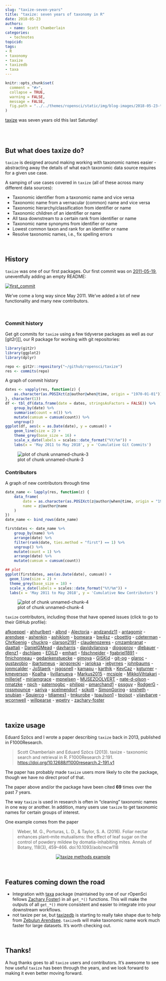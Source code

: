 ```yaml
---
slug: "taxize-seven-years"
title: "taxize: seven years of taxonomy in R"
date: 2018-05-23
authors:
  - name: Scott Chamberlain
categories:
  - technotes
topicid: 
tags:
- R
- taxonomy
- taxize
- taxizedb
- taxa
---
```


```r
knitr::opts_chunk$set(
  comment = "#>",
  collapse = TRUE,
  warning = FALSE,
  message = FALSE,
  fig.path = "../../themes/ropensci/static/img/blog-images/2018-05-23-taxize-seven-years/"
)
```

[taxize][] was seven years old this last Saturday! 

<br><br>

## But what does taxize do?

`taxize` is designed around making working with taxonomic names easier - abstracting away the details of what each taxonomic data source requires for a given use case. 

A samping of use cases covered in `taxize` (all of these across many different data sources):

* Taxonomic identifier from a taxonomic name and vice versa
* Taxonomic name from a vernacular (common) name and vice versa
* Taxonomic hierarchy/classification from identifier or name
* Taxonomic children of an identifier or name
* All taxa downstream to a certain rank from identifier or name
* Taxonomic name synonyms from identifier or name
* Lowest common taxon and rank for an identifier or name
* Resolve taxonomic names, i.e., fix spelling errors

<br>

## History

`taxize` was one of our first packages. Our first commit was on [2011-05-19](#link-to-first-commit), uneventfully adding an empty README:

[![first_commit](/img/blog-images/2018-05-23-taxize-seven-years/taxize-first-commit.png)](https://github.com/ropensci/taxize/commit/667004eac329869099fdccb481138f572576cb69)

We've come a long way since May 2011. We've added a lot of new functionality and many new contributors.

<br>

### Commit history

Get git commits for `taxize` using a few tidyverse packages as well as our [git2r][], our R package for working with git repositories:

```r
library(git2r)
library(ggplot2)
library(dplyr)

repo <- git2r::repository("~/github/ropensci/taxize")
res <- commits(repo)
```

A graph of commit history

```r
dates <- vapply(res, function(z) {
    as.character(as.POSIXct(z@author@when@time, origin = "1970-01-01"))
}, character(1))
df <- tbl_df(data.frame(date = dates, stringsAsFactors = FALSE)) %>% 
    group_by(date) %>%
    summarise(count = n()) %>%
    mutate(cumsum = cumsum(count)) %>%
    ungroup()
ggplot(df, aes(x = as.Date(date), y = cumsum)) +
    geom_line(size = 2) +
    theme_grey(base_size = 16) +
    scale_x_date(labels = scales::date_format("%Y/%m")) +
    labs(x = 'May 2011 to May 2018', y = 'Cumulative Git Commits')
```

![plot of chunk unnamed-chunk-3](/img/blog-images/2018-05-23-taxize-seven-years/unnamed-chunk-3-1.png)

### Contributors

A graph of new contributors through time

```r
date_name <- lapply(res, function(z) {
    data_frame(
        date = as.character(as.POSIXct(z@author@when@time, origin = "1970-01-01")),
        name = z@author@name
    )
})
date_name <- bind_rows(date_name)

firstdates <- date_name %>%
    group_by(name) %>%
    arrange(date) %>%
    filter(rank(date, ties.method = "first") == 1) %>%
    ungroup() %>%
    mutate(count = 1) %>%
    arrange(date) %>%
    mutate(cumsum = cumsum(count))

## plot
ggplot(firstdates, aes(as.Date(date), cumsum)) +
  geom_line(size = 2) +
  theme_grey(base_size = 18) +
  scale_x_date(labels = scales::date_format("%Y/%m")) +
  labs(x = 'May 2011 to May 2018', y = 'Cumulative New Contributors')
```

![plot of chunk unnamed-chunk-4](/img/blog-images/2018-05-23-taxize-seven-years/unnamed-chunk-4-1.png)

`taxize` contributors, including those that have opened issues (click to go to their GitHub profile):

[afkoeppel](https://github.com/afkoeppel) - [ahhurlbert](https://github.com/ahhurlbert) - [albnd](https://github.com/albnd) - [Alectoria](https://github.com/Alectoria) - [andzandz11](https://github.com/andzandz11) - [antagomir](https://github.com/antagomir) - [arendsee](https://github.com/arendsee) - [ashenkin](https://github.com/ashenkin) - [ashiklom](https://github.com/ashiklom) - [bomeara](https://github.com/bomeara) - [bw4sz](https://github.com/bw4sz) - [cboettig](https://github.com/cboettig) - [cdeterman](https://github.com/cdeterman) - [ChrKoenig](https://github.com/ChrKoenig) - [chuckrp](https://github.com/chuckrp) - [clarson2191](https://github.com/clarson2191) - [claudenozeres](https://github.com/claudenozeres) - [cmzambranat](https://github.com/cmzambranat) - [daattali](https://github.com/daattali) - [DanielGMead](https://github.com/DanielGMead) - [davharris](https://github.com/davharris) - [davidvilanova](https://github.com/davidvilanova) - [diogoprov](https://github.com/diogoprov) - [dlebauer](https://github.com/dlebauer) - [dlenz1](https://github.com/dlenz1) - [dschlaep](https://github.com/dschlaep) - [EDiLD](https://github.com/EDiLD) - [emhart](https://github.com/emhart) - [fdschneider](https://github.com/fdschneider) - [fgabriel1891](https://github.com/fgabriel1891) - [fmichonneau](https://github.com/fmichonneau) - [gedankenstuecke](https://github.com/gedankenstuecke) - [gimoya](https://github.com/gimoya) - [GISKid](https://github.com/GISKid) - [git-og](https://github.com/git-og) - [glaroc](https://github.com/glaroc) - [gustavobio](https://github.com/gustavobio) - [ibartomeus](https://github.com/ibartomeus) - [jangorecki](https://github.com/jangorecki) - [jarioksa](https://github.com/jarioksa) - [jebyrnes](https://github.com/jebyrnes) - [johnbaums](https://github.com/johnbaums) - [jonmcalder](https://github.com/jonmcalder) - [JoStaerk](https://github.com/JoStaerk) - [jsgosnell](https://github.com/jsgosnell) - [kamapu](https://github.com/kamapu) - [karthik](https://github.com/karthik) - [KevCaz](https://github.com/KevCaz) - [kgturner](https://github.com/kgturner) - [kmeverson](https://github.com/kmeverson) - [Koalha](https://github.com/Koalha) - [ljvillanueva](https://github.com/ljvillanueva) - [Markus2015](https://github.com/Markus2015) - [mcsiple](https://github.com/mcsiple) - [MikkoVihtakari](https://github.com/MikkoVihtakari) - [millerjef](https://github.com/millerjef) - [miriamgrace](https://github.com/miriamgrace) - [mpnelsen](https://github.com/mpnelsen) - [MUSEZOOLVERT](https://github.com/MUSEZOOLVERT) - [nate-d-olson](https://github.com/nate-d-olson) - [nmatzke](https://github.com/nmatzke) - [npch](https://github.com/npch) - [paternogbc](https://github.com/paternogbc) - [philippi](https://github.com/philippi) - [pmarchand1](https://github.com/pmarchand1) - [pssguy](https://github.com/pssguy) - [RodgerG](https://github.com/RodgerG) - [rossmounce](https://github.com/rossmounce) - [sariya](https://github.com/sariya) - [scelmendorf](https://github.com/scelmendorf) - [sckott](https://github.com/sckott) - [SimonGoring](https://github.com/SimonGoring) - [snsheth](https://github.com/snsheth) - [snubian](https://github.com/snubian) - [Squiercg](https://github.com/Squiercg) - [tdjames1](https://github.com/tdjames1) - [tmkurobe](https://github.com/tmkurobe) - [tpaulson1](https://github.com/tpaulson1) - [tpoisot](https://github.com/tpoisot) - [vijaybarve](https://github.com/vijaybarve) - [wcornwell](https://github.com/wcornwell) - [willpearse](https://github.com/willpearse) - [wpetry](https://github.com/wpetry) - [zachary-foster](https://github.com/zachary-foster)

<br>

## taxize usage

Eduard Szöcs and I wrote a paper describing `taxize` back in 2013, published in F1000Research.

> Scott Chamberlain and Eduard Szöcs (2013). taxize - taxonomic search and retrieval in R. F1000Research 2:191. <https://doi.org/10.12688/f1000research.2-191.v1>

The paper has probably made `taxize` users more likely to cite the package, though we have no direct proof of that.

The paper above and/or the package have been cited **69** times over the past 7 years.

The way `taxize` is used in research is often in "cleaning" taxonomic names in one way or another. In addition, many users use `taxize` to get taxonomic names for certain groups of interest.

One example comes from the paper 

> Weber, M. G., Porturas, L. D., & Taylor, S. A. (2016). Foliar nectar enhances plant–mite mutualisms: the effect of leaf sugar on the control of powdery mildew by domatia-inhabiting mites. Annals of Botany, 118(3), 459–466. doi:10.1093/aob/mcw118

<div style="width:100%; text-align:center">
<a href="https://doi.org/10.1093/aob/mcw118" target="_blank"><img src="/img/blog-images/2018-05-23-taxize-seven-years/taxize-methods.png" title="taxize methods example" ></a>
</div>

<br>

## Features coming down the road

* Integration with [taxa][] package (maintained by one of our rOpenSci fellows [Zachary Foster](https://github.com/zachary-foster)) in all `get_*()` functions. This will make the outputs of all `get_*()` more consistent and easier to integrate into your downstream workflows.
* not taxize per se, but [taxizedb][] is starting to really take shape due to help from [Zebulun Arendsee][zeb]. `taxizedb` will make taxonomic name work much faster for large datasets. It's worth checking out.

<br>

## Thanks!

A hug thanks goes to all `taxize` users and contributors. It's awesome to see how useful `taxize` has been through the years, and we look forward to making it even better moving forward.


[taxize]: https://github.com/ropensci/taxize
[taxizedb]: https://github.com/ropensci/taxizedb
[taxa]: https://github.com/ropensci/taxa
[pegax]: https://github.com/ropenscilabs/pegax
[zeb]: https://github.com/arendsee
[gn]: LINK
